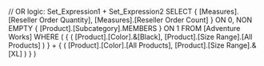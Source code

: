 // OR logic: Set_Expression1 + Set_Expression2 
SELECT
	{ [Measures].[Reseller Order Quantity],
	  [Measures].[Reseller Order Count] } ON 0,
	NON EMPTY
	{ [Product].[Subcategory].MEMBERS } ON 1
FROM
	[Adventure Works]
WHERE
	(
		{ ( [Product].[Color].&[Black],
			[Product].[Size Range].[All Products] ) }
		+
		{  ( [Product].[Color].[All Products],
			[Product].[Size Range].&[XL] ) }
	)	 